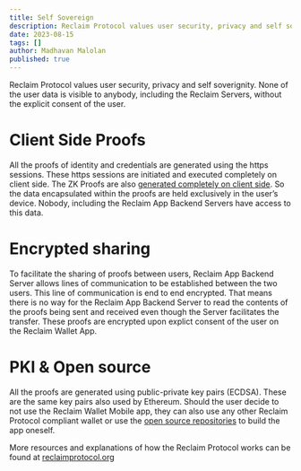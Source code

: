 ---
title: Self Sovereign
description: Reclaim Protocol values user security, privacy and self soverignity.
date: 2023-08-15
tags: []
author: Madhavan Malolan
published: true
---

Reclaim Protocol values user security, privacy and self soverignity. None of the user data is visible to anybody, including the Reclaim Servers, without the explicit consent of the user.

# Client Side Proofs

All the proofs of identity and credentials are generated using the https sessions. These https sessions are initiated and executed completely on client side. The ZK Proofs are also [generated completely on client side](https://github.com/reclaimprotocol/zk). So the data encapsulated within the proofs are held exclusively in the user’s device. Nobody, including the Reclaim App Backend Servers have access to this data.

# Encrypted sharing

To facilitate the sharing of proofs between users, Reclaim App Backend Server allows lines of communication to be established between the two users. This line of communication is end to end encrypted. That means there is no way for the Reclaim App Backend Server to read the contents of the proofs being sent and received even though the Server facilitates the transfer. These proofs are encrypted upon explict consent of the user on the Reclaim Wallet App.

# PKI & Open source

All the proofs are generated using public-private key pairs (ECDSA). These are the same key pairs also used by Ethereum. Should the user decide to not use the Reclaim Wallet Mobile app, they can also use any other Reclaim Protocol compliant wallet or use the [open source repositories](https://github.com/reclaimprotocol) to build the app oneself.

More resources and explanations of how the Reclaim Protocol works can be found at [reclaimprotocol.org](https://reclaimprotocol.org/)
